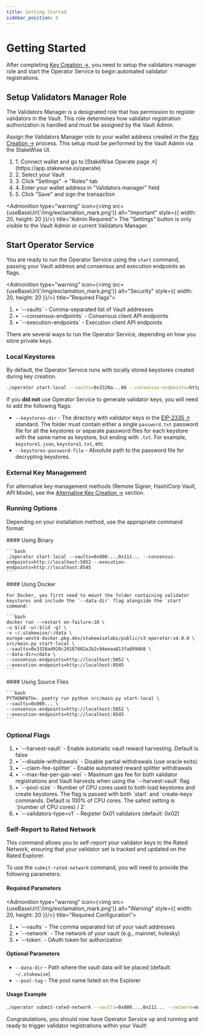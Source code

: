 ```yaml
---
title: Getting Started
sidebar_position: 6
---
```



# Getting Started

After completing [Key Creation →](key-creation), you need to setup the validators manager role and start the Operator Service to begin automated validator registrations.

## Setup Validators Manager Role

The Validators Manager is a designated role that has permission to register validators in the Vault. This role determines how validator registration authorization is handled and must be assigned by the Vault Admin.

Assign the Validators Manager role to your wallet address created in the [Key Creation →](key-creation) process. This setup must be performed by the Vault Admin via the StakeWise UI.

<Admonition type="info" icon="👤" title="Role Assignment Steps">
  <ol style={{ listStyleType: "none", paddingLeft: "0" }}>
    <li><span style={{ display: "inline-block", width: "3ch", textAlign: "left" }}>1.</span> Connect wallet and go to [StakeWise Operate page ↗](https://app.stakewise.io/operate)</li>
    <li><span style={{ display: "inline-block", width: "3ch", textAlign: "left" }}>2.</span> Select your Vault</li>
    <li><span style={{ display: "inline-block", width: "3ch", textAlign: "left" }}>3.</span> Click "Settings" → "Roles" tab</li>
    <li><span style={{ display: "inline-block", width: "3ch", textAlign: "left" }}>4.</span> Enter your wallet address in "Validators manager" field</li>
    <li><span style={{ display: "inline-block", width: "3ch", textAlign: "left" }}>5.</span> Click "Save" and sign the transaction</li>
  </ol>
</Admonition>

<Admonition type="warning" icon={<img src={useBaseUrl('/img/exclamation_mark.png')} alt="Important" style={{ width: 20, height: 20 }}/>} title="Admin Required">
  The "Settings" button is only visible to the Vault Admin or current Validators Manager.
</Admonition>

## Start Operator Service

You are ready to run the Operator Service using the `start` command, passing your Vault address and consensus and execution endpoints as flags.

<Admonition type="warning" icon={<img src={useBaseUrl('/img/exclamation_mark.png')} alt="Security" style={{ width: 20, height: 20 }}/>} title="Required Flags">
  <ol style={{ listStyleType: "none", paddingLeft: "0" }}>
    <li><span style={{ display: "inline-block", width: "3ch", textAlign: "left" }}>•</span> `--vaults` - Comma-separated list of Vault addresses</li>
    <li><span style={{ display: "inline-block", width: "3ch", textAlign: "left" }}>•</span> `--consensus-endpoints` - Consensus client API endpoints</li>
    <li><span style={{ display: "inline-block", width: "3ch", textAlign: "left" }}>•</span> `--execution-endpoints` - Execution client API endpoints</li>
  </ol>
</Admonition>

There are several ways to run the Operator Service, depending on how you store private keys.

### Local Keystores

By default, the Operator Service runs with locally stored keystores created during key creation.

```bash
./operator start-local --vaults=0x3320a...68 --consensus-endpoints=http://localhost:5052 --execution-endpoints=http://localhost:8545
```

If you **did not** use Operator Service to generate validator keys, you will need to add the following flags:

- `--keystores-dir` - The directory with validator keys in the [EIP-2335 ↗](https://eips.ethereum.org/EIPS/eip-2335) standard. The folder must contain either a single `password.txt` password file for all the keystores or separate password files for each keystore with the same name as keystore, but ending with `.txt`. For example, `keystore1.json`, `keystore1.txt`, etc.
- `--keystores-password-file` - Absolute path to the password file for decrypting keystores.

### External Key Management

For alternative key management methods (Remote Signer, HashiCorp Vault, API Mode), see the [Alternative Key Creation →](./alternative-key-creation/) section.

### Running Options

Depending on your installation method, use the appropriate command format:

<Tabs groupId="installation-types">
  <TabItem value="binary" label="Binary" default>
    #### Using Binary

    ```bash
    ./operator start-local --vaults=0x000...,0x111... --consensus-endpoints=http://localhost:5052 --execution-endpoints=http://localhost:8545
    ```
  </TabItem>

  <TabItem value="docker" label="Docker">
    #### Using Docker

    For Docker, you first need to mount the folder containing validator keystores and include the `--data-dir` flag alongside the `start` command:

    ```bash
    docker run --restart on-failure:10 \
    -u $(id -u):$(id -g) \
    -v ~/.stakewise/:/data \
    europe-west4-docker.pkg.dev/stakewiselabs/public/v3-operator:v4.0.0 \
    src/main.py start-local \
    --vaults=0x3320ad928c20187602a2b2c04eeaa813fa899468 \
    --data-dir=/data \
    --consensus-endpoints=http://localhost:5052 \
    --execution-endpoints=http://localhost:8545
    ```
  </TabItem>

  <TabItem value="source" label="Source Files">
    #### Using Source Files

    ```bash
    PYTHONPATH=. poetry run python src/main.py start-local \
    --vaults=0x000... \
    --consensus-endpoints=http://localhost:5052 \
    --execution-endpoints=http://localhost:8545
    ```
  </TabItem>
</Tabs>

### Optional Flags

<Admonition type="info" icon="⚙️" title="Common Configuration Options">
  <ol style={{ listStyleType: "none", paddingLeft: "0" }}>
    <li><span style={{ display: "inline-block", width: "2ch", textAlign: "left" }}>•</span> `--harvest-vault` - Enable automatic vault reward harvesting. Default is false</li>
    <li><span style={{ display: "inline-block", width: "2ch", textAlign: "left" }}>•</span> `--disable-withdrawals` - Disable partial withdrawals (use oracle exits)</li>
    <li><span style={{ display: "inline-block", width: "2ch", textAlign: "left" }}>•</span> `--claim-fee-splitter` - Enable automated reward splitter withdrawals</li>
    <li><span style={{ display: "inline-block", width: "2ch", textAlign: "left" }}>•</span> `--max-fee-per-gas-wei` - Maximum gas fee for both validator registrations and Vault harvests when using the `--harvest-vault` flag</li>
    <li><span style={{ display: "inline-block", width: "2ch", textAlign: "left" }}>•</span> `--pool-size` - Number of CPU cores used to both load keystores and create keystores. The flag is passed with both `start` and `create-keys` commands. Default is 100% of CPU cores. The safest setting is `(number of CPU cores) / 2`</li>
    <li><span style={{ display: "inline-block", width: "2ch", textAlign: "left" }}>•</span> `--validators-type=v1` - Register 0x01 validators (default: 0x02)</li>
  </ol>
</Admonition>

### Self-Report to Rated Network

This command allows you to self-report your validator keys to the Rated Network, ensuring that your validator set is tracked and updated on the Rated Explorer.

To use the `submit-rated-network` command, you will need to provide the following parameters:

#### Required Parameters

<Admonition type="warning" icon={<img src={useBaseUrl('/img/exclamation_mark.png')} alt="Warning" style={{ width: 20, height: 20 }}/>} title="Required Configuration">
  <ol style={{ listStyleType: "none", paddingLeft: "0" }}>
    <li><span style={{ display: "inline-block", width: "2ch", textAlign: "left" }}>•</span> `--vaults` - The comma separated list of your vault addresses</li>
    <li><span style={{ display: "inline-block", width: "2ch", textAlign: "left" }}>•</span> `--network` - The network of your vault (e.g., mainnet, holesky)</li>
    <li><span style={{ display: "inline-block", width: "2ch", textAlign: "left" }}>•</span> `--token` - OAuth token for authorization</li>
  </ol>
</Admonition>

#### Optional Parameters

- `--data-dir` - Path where the vault data will be placed (default: `~/.stakewise`)
- `--pool-tag` - The pool name listed on the Explorer

#### Usage Example

```bash
./operator submit-rated-network --vaults=0x000...,0x111... --network=mainnet --pool-tag=my-pool --token=your-oauth-token --data-dir=/data
```

<Admonition type="tip" icon="🎉" title="Setup Complete">
  Congratulations, you should now have Operator Service up and running and ready to trigger validator registrations within your Vault!
</Admonition>
